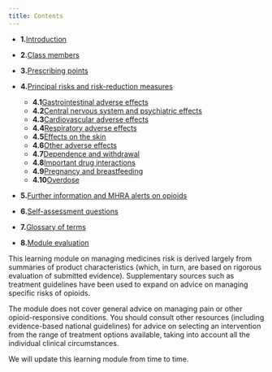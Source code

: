 ```yaml
---
title: Contents
---
```



* **1.**[Introduction](/opioids/CON143740_2)
* **2.**[Class members](/opioids/CON143740_3)
* **3.**[Prescribing points](/opioids/CON143740_4)
* **4.**[Principal risks and risk-reduction measures](/opioids/CON143740_5)
	+ **4.1**[Gastrointestinal adverse effects](/opioids/CON143740_6)
	+ **4.2**[Central nervous system and psychiatric effects](/opioids/CON143740_7)
	+ **4.3**[Cardiovascular adverse effects](/opioids/CON143740_8)
	+ **4.4**[Respiratory adverse effects](/opioids/CON143740_9)
	+ **4.5**[Effects on the skin](/opioids/CON143740_10)
	+ **4.6**[Other adverse effects](/opioids/CON143740_11)
	+ **4.7**[Dependence and withdrawal](/opioids/CON143740_12)
	+ **4.8**[Important drug interactions](/opioids/CON143740_13)
	+ **4.9**[Pregnancy and breastfeeding](/opioids/CON143740_14)
	+ **4.10**[Overdose](/opioids/CON143740_15)
	
* **5.**[Further information and MHRA alerts on opioids](/opioids/CON143740_16)
* **6.**[Self-assessment questions](/opioids/CON143740_17)
* **7.**[Glossary of terms](/opioids/CON143740_18)
* **8.**[Module evaluation](/opioids/CON143740_19)
  
 This learning module on managing medicines risk is derived largely from summaries of product characteristics (which, in turn, are based on rigorous evaluation of submitted evidence). Supplementary sources such as treatment guidelines have been used to expand on advice on managing specific risks of opioids.

The module does not cover general advice on managing pain or other opioid-responsive conditions. You should consult other resources (including evidence-based national guidelines) for advice on selecting an intervention from the range of treatment options available, taking into account all the individual clinical circumstances.

We will update this learning module from time to time.

